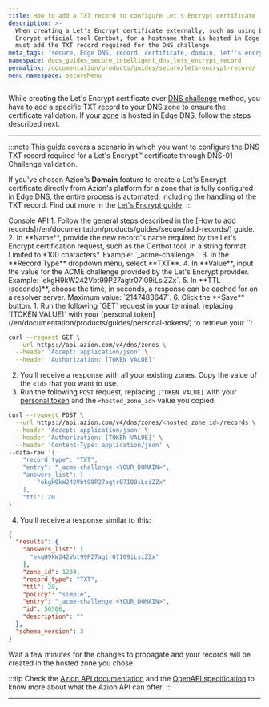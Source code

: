 ```yaml
---
title: How to add a TXT record to configure Let's Encrypt certificate
description: >-
  When creating a Let's Encrypt certificate externally, such as using Let's
  Encrypt official tool Certbot, for a hostname that is hosted in Edge DNS, you
  must add the TXT record required for the DNS challenge.
meta_tags: 'secure, Edge DNS, record, certificate, domain, let''s encrypt'
namespace: docs_guides_secure_intelligent_dns_lets_encrypt_record
permalink: /documentation/products/guides/secure/lets-encrypt-record/
menu_namespace: secureMenu
---
```




While creating the Let's Encrypt certificate over [DNS challenge](https://letsencrypt.org/docs/challenge-types/#dns-01-challenge) method, you have to add a specific TXT record to your DNS zone to ensure the certificate validation. If your [zone](/en/documentation/products/guides/secure/edge-dns-configure-main-settings/) is hosted in Edge DNS, follow the steps described next.

<LetsEncryptExpiration />

---
:::note
This guide covers a scenario in which you want to configure the DNS TXT record required for a Let's Encrypt™ certificate through DNS-01 Challenge validation.

If you've chosen Azion's **Domain** feature to create a Let's Encrypt certificate directly from Azion's platform for a zone that is fully configured in Edge DNS, the entire process is automated, including the handling of the TXT record. Find out more in the [Let's Encrypt guide](/en/documentation/products/guides/how-to-generate-a-lets-encrypt-certificate/).
:::

<Tabs client:visible>
    <Fragment slot="tab.console">Console</Fragment>
    <Fragment slot="tab.api">API</Fragment>

<Fragment slot="panel.console">
1. Follow the general steps described in the [How to add records](/en/documentation/products/guides/secure/add-records/) guide.
2. In **Name**, provide the new record's name required by the Let's Encrypt certification request, such as the Certbot tool, in a string format. Limited to *100 characters*. Example: `_acme-challenge.<YOUR_DOMAIN>`.
3. In the **Record Type** dropdown menu, select **TXT**.
4. In **Value**, input the value for the ACME challenge provided by the Let's Encrypt provider. Example: `ekgH9kW242Vbt99P27agtr07I09iLsiZZx`.
5. In **TTL (seconds)**, choose the time, in seconds, a response can be cached for on a resolver server. Maximum value: `2147483647`.
6. Click the **Save** button.
</Fragment>

<Fragment slot="panel.api">
1. Run the following `GET` request in your terminal, replacing `[TOKEN VALUE]` with your [personal token](/en/documentation/products/guides/personal-tokens/) to retrieve your `<hosted_zone_id>`:

```bash
curl --request GET \
  --url https://api.azion.com/v4/dns/zones \
  --header 'Accept: application/json' \
  --header 'Authorization: [TOKEN VALUE]'
```

2. You'll receive a response with all your existing zones. Copy the value of the `<id>` that you want to use.
3. Run the following `POST` request, replacing `[TOKEN VALUE]` with your [personal token](/en/documentation/products/guides/personal-tokens/) and the `<hosted_zone_id>` value you copied:

```bash
curl --request POST \
  --url https://api.azion.com/v4/dns/zones/<hosted_zone_id>/records \
  --header 'Accept: application/json' \
  --header 'Authorization: [TOKEN VALUE]' \
  --header 'Content-Type: application/json' \
--data-raw '{
    "record_type": "TXT",
    "entry": "_acme-challenge.<YOUR_DOMAIN>",
    "answers_list": [
        "ekgH9kW242Vbt99P27agtr07I09iLsiZZx"
    ],
    "ttl": 20
}'
```

4. You'll receive a response similar to this:

```json
{
  "results": {
    "answers_list": [
      "ekgH9kW242Vbt99P27agtr07I09iLsiZZx"
    ],
    "zone_id": 1234,
    "record_type": "TXT",
    "ttl": 20,
    "policy": "simple",
    "entry": "_acme-challenge.<YOUR_DOMAIN>",
    "id": 56506,
    "description": ""
  },
  "schema_version": 3
}
```

Wait a few minutes for the changes to propagate and your records will be created in the hosted zone you chose.

:::tip
Check the [Azion API documentation](https://api.azion.com/) and the [OpenAPI specification](https://github.com/aziontech/azionapi-openapi/) to know more about what the Azion API can offer.
:::
</Fragment>

</Tabs>

---

